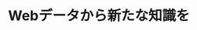 ﻿---
title: "Webデータから新たな知識を"
category: "情報理工学院"
vol: 74
interviewee: "村田 剛志"
url: ""
tags: []
pdf: "74-4-murata.pdf"
career: ""
preface: "今日、SNS や質問サイトといったさまざまな Webサービスが普及している。このようなサイ トでは、サービスの質を高めるためにさまざまな 技術が使われている。 その技術の一つに、村田研究室が研究してい るWeb構造マイニングと呼ばれるものがある。 Web から得られる大量のデータをコンピュータ で処理することにより、新たな知識を得ようとい うものだ。本稿では村田研究室が行ってきた数多 くの研究の中から、コミュニティ抽出とリンク予 測について紹介しよう。"
---
